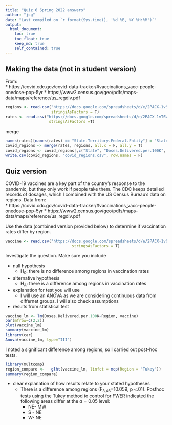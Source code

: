 ```yaml
---
title: "Quiz 6 Spring 2022 answers"
author: "jsg"
date: "Last compiled on `r format(Sys.time(), '%d %B, %Y %H:%M')`"
output:
  html_document:
    toc: true
    toc_float: true
    keep_md: true
    self_contained: true
---
```


## Making the data (not in student version)

From:  
* https://covid.cdc.gov/covid-data-tracker/#vaccinations_vacc-people-onedose-pop-5yr
* https://www2.census.gov/geo/pdfs/maps-data/maps/reference/us_regdiv.pdf


```r
regions <- read.csv("https://docs.google.com/spreadsheets/d/e/2PACX-1vSHjDv2eSCOtuux9E6JIoEx2F4cOyU6jX6mXUr_FQDtTjpQxroh-IP_3D1z_qcSDr-9lQRQG_CRMZXY/pub?gid=0&single=true&output=csv",
                    stringsAsFactors = T)
rates <- read.csv("https://docs.google.com/spreadsheets/d/e/2PACX-1vT6WmtWdZSUo--2i2nMCWUIMx6BjdJJHKH42oJBzdIZFlAxLH1XztcMI8na-4QKU8ySMHf2-41JwR1y/pub?gid=418071752&single=true&output=csv",
                   stringsAsFactors =T)
```
merge

```r
names(rates)[names(rates) == "State.Territory.Federal.Entity"] = "State"
covid_regions <- merge(rates, regions, all.x = F, all.y = T)
covid_regions <- covid_regions[,c("State", "Doses.Delivered.per.100K", "Region", "Division")]
write.csv(covid_regions, "covid_regions.csv", row.names = F)
```

## Quiz version

COVID-19 vaccines are a key part of the country's response to the pandemic, but 
they only work if people take them. The CDC keeps detailed records of dosages, 
which I combined with the US Census Bureau's data on regions. Data from:  
* https://covid.cdc.gov/covid-data-tracker/#vaccinations_vacc-people-onedose-pop-5yr
* https://www2.census.gov/geo/pdfs/maps-data/maps/reference/us_regdiv.pdf

Use the data (combined version provided below) to determine if vaccination rates 
differ by region.

```r
vaccine <- read.csv("https://docs.google.com/spreadsheets/d/e/2PACX-1vQsI2fpJSpI4pEgvUba3xfafpubrdWj3BaoCigWr4K0eUOGdwWgPygu2-Y6kwqZ-Abi92t4xFDsjbIY/pub?gid=200028780&single=true&output=csv",
                             stringsAsFactors = T)
```
Investigate the question. Make sure you include

* null hypothesis
  * H~0~: there is no difference among regions in vaccination rates
* alternative hypothesis
  * H~A~: there is a difference among regions in vaccination rates
* explanation for test you will use 
  * I will use an ANOVA as we are considering continuous data from differnet groups.
  I will also check assumptions
* results from statistical test
```r
vaccine_lm <- lm(Doses.Delivered.per.100K~Region, vaccine)
par(mfrow=c(2,2))
plot(vaccine_lm)
summary(vaccine_lm)
library(car)
Anova(vaccine_lm, type="III")
```
I noted a significant difference among regions, so I carried out post-hoc 
tests.

```r
library(multcomp)
region_compare <-   glht(vaccine_lm, linfct = mcp(Region = "Tukey"))
summary(region_compare)
```

* clear explanation of how results relate to your stated hypotheses
  * There is a difference among regions (F~3,46~=10.059, p <.01).  Posthoc tests
  using the Tukey method to control for FWER indicated the following areas differ
  at the $a = 0.05$ level:
    * NE- MW
    * S - NE
    * W- NE

